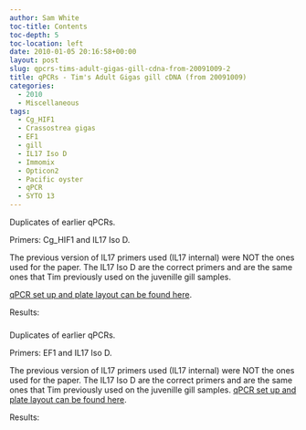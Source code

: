 ```yaml
---
author: Sam White
toc-title: Contents
toc-depth: 5
toc-location: left
date: 2010-01-05 20:16:58+00:00
layout: post
slug: qpcrs-tims-adult-gigas-gill-cdna-from-20091009-2
title: qPCRs - Tim's Adult Gigas gill cDNA (from 20091009)
categories:
  - 2010
  - Miscellaneous
tags:
  - Cg_HIF1
  - Crassostrea gigas
  - EF1
  - gill
  - IL17 Iso D
  - Immomix
  - Opticon2
  - Pacific oyster
  - qPCR
  - SYTO 13
---
```


Duplicates of earlier qPCRs.

Primers: Cg_HIF1 and IL17 Iso D.

The previous version of IL17 primers used (IL17 internal) were NOT the ones used for the paper. The IL17 Iso D are the correct primers and are the same ones that Tim previously used on the juvenille gill samples.

[qPCR set up and plate layout can be found here](https://eagle.fish.washington.edu/Arabidopsis/Notebook%20Workup%20Files/20100105-02.jpg).

Results:



### 





### 





### 



Duplicates of earlier qPCRs.

Primers: EF1 and IL17 Iso D.

The previous version of IL17 primers used (IL17 internal) were NOT the ones used for the paper. The IL17 Iso D are the correct primers and are the same ones that Tim previously used on the juvenille gill samples. [qPCR set up and plate layout can be found here](https://eagle.fish.washington.edu/Arabidopsis/Notebook%20Workup%20Files/20100105-01.jpg).

Results:
